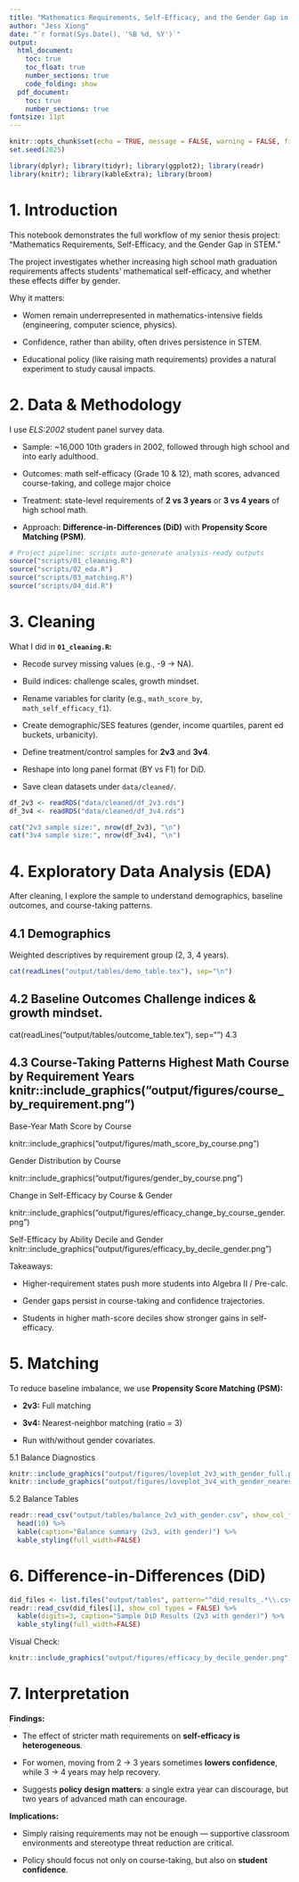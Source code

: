```yaml
---
title: "Mathematics Requirements, Self-Efficacy, and the Gender Gap in STEM"
author: "Jess Xiong"
date: "`r format(Sys.Date(), '%B %d, %Y')`"
output:
  html_document:
    toc: true
    toc_float: true
    number_sections: true
    code_folding: show
  pdf_document:
    toc: true
    number_sections: true
fontsize: 11pt
---
```


```r
knitr::opts_chunk$set(echo = TRUE, message = FALSE, warning = FALSE, fig.align="center")
set.seed(2025)

library(dplyr); library(tidyr); library(ggplot2); library(readr)
library(knitr); library(kableExtra); library(broom)
```

# 1. Introduction

This notebook demonstrates the full workflow of my senior thesis project: “Mathematics Requirements, Self-Efficacy, and the Gender Gap in STEM.”

The project investigates whether increasing high school math graduation requirements affects students’ mathematical self-efficacy, and whether these effects differ by gender.

Why it matters:

-   Women remain underrepresented in mathematics-intensive fields (engineering, computer science, physics).

-   Confidence, rather than ability, often drives persistence in STEM.

-   Educational policy (like raising math requirements) provides a natural experiment to study causal impacts.

# 2. Data & Methodology

I use *ELS:2002* student panel survey data.

-   Sample: \~16,000 10th graders in 2002, followed through high school and into early adulthood.

-   Outcomes: math self-efficacy (Grade 10 & 12), math scores, advanced course-taking, and college major choice

-   Treatment: state-level requirements of **2 vs 3 years** or **3 vs 4 years** of high school math.

-   Approach: **Difference-in-Differences (DiD)** with **Propensity Score Matching (PSM)**.

```r
# Project pipeline: scripts auto-generate analysis-ready outputs
source("scripts/01_cleaning.R")
source("scripts/02_eda.R")
source("scripts/03_matching.R")
source("scripts/04_did.R")
```

# 3. Cleaning

What I did in **`01_cleaning.R`:**

-   Recode survey missing values (e.g., -9 → NA).

-   Build indices: challenge scales, growth mindset.

-   Rename variables for clarity (e.g., `math_score_by`, `math_self_efficacy_f1`).

-   Create demographic/SES features (gender, income quartiles, parent ed buckets, urbanicity).

-   Define treatment/control samples for **2v3** and **3v4**.

-   Reshape into long panel format (BY vs F1) for DiD.

-   Save clean datasets under `data/cleaned/`.

```r
df_2v3 <- readRDS("data/cleaned/df_2v3.rds")
df_3v4 <- readRDS("data/cleaned/df_3v4.rds")

cat("2v3 sample size:", nrow(df_2v3), "\n")
cat("3v4 sample size:", nrow(df_3v4), "\n")

```

# 4. Exploratory Data Analysis (EDA)

After cleaning, I explore the sample to understand demographics, baseline outcomes, and course-taking patterns.

## 4.1 Demographics

Weighted descriptives by requirement group (2, 3, 4 years).

```r
cat(readLines("output/tables/demo_table.tex"), sep="\n")
```

## 4.2 Baseline Outcomes Challenge indices & growth mindset.

cat(readLines("output/tables/outcome_table.tex"), sep="\n") 4.3

## 4.3 Course-Taking Patterns Highest Math Course by Requirement Years knitr::include_graphics("output/figures/course_by_requirement.png")

Base-Year Math Score by Course

knitr::include_graphics("output/figures/math_score_by_course.png")

Gender Distribution by Course

knitr::include_graphics("output/figures/gender_by_course.png")

Change in Self-Efficacy by Course & Gender

knitr::include_graphics("output/figures/efficacy_change_by_course_gender.png")

Self-Efficacy by Ability Decile and Gender knitr::include_graphics("output/figures/efficacy_by_decile_gender.png")

Takeaways:

-   Higher-requirement states push more students into Algebra II / Pre-calc.

-   Gender gaps persist in course-taking and confidence trajectories.

-   Students in higher math-score deciles show stronger gains in self-efficacy.

# 5. Matching

To reduce baseline imbalance, we use **Propensity Score Matching (PSM):**

-   **2v3:** Full matching

-   **3v4:** Nearest-neighbor matching (ratio = 3)

-   Run with/without gender covariates.

5.1 Balance Diagnostics

```r
knitr::include_graphics("output/figures/loveplot_2v3_with_gender_full.png")
knitr::include_graphics("output/figures/loveplot_3v4_with_gender_nearest.png")

```

5.2 Balance Tables

```r
readr::read_csv("output/tables/balance_2v3_with_gender.csv", show_col_types = FALSE) %>%
  head(10) %>%
  kable(caption="Balance summary (2v3, with gender)") %>%
  kable_styling(full_width=FALSE)
```

# 6. Difference-in-Differences (DiD)

```r
did_files <- list.files("output/tables", pattern="^did_results_.*\\.csv$", full.names=TRUE)
readr::read_csv(did_files[1], show_col_types = FALSE) %>%
  kable(digits=3, caption="Sample DiD Results (2v3 with gender)") %>%
  kable_styling(full_width=FALSE)
```

Visual Check:

```r
knitr::include_graphics("output/figures/efficacy_by_decile_gender.png")
```

# 7. Interpretation

**Findings:**

-   The effect of stricter math requirements on **self-efficacy is heterogeneous**.

-   For women, moving from 2 → 3 years sometimes **lowers confidence**, while 3 → 4 years may help recovery.

-   Suggests **policy design matters**: a single extra year can discourage, but two years of advanced math can encourage.

**Implications:**

-   Simply raising requirements may not be enough — supportive classroom environments and stereotype threat reduction are critical.

-   Policy should focus not only on course-taking, but also on **student confidence**.
